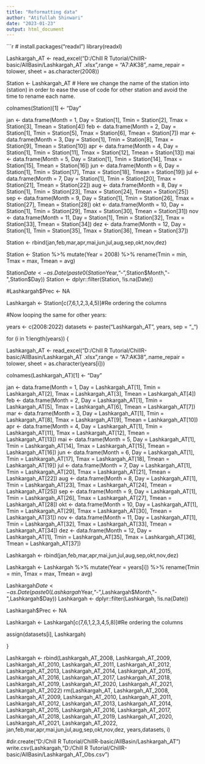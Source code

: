 ---
title: "Reformatting data"
author: "Atifullah Shinwari"
date: "2023-01-23"
output: html_document
---

```{r,echo=FALSE}
 # install.packages("readxl")
library(readxl)

Lashkargah_AT <- read_excel("D:/Chill R Tutorial/ChillR-basic/AllBasin/Lashkargah_AT .xlsx",range = "A7:AK38",.name_repair = tolower, sheet = as.character(2008))
  
 Station <- Lashkargah_AT # Here we change the name of the station into (station) in order to ease the use of code for other station and avoid the time to rename each name.
  
  colnames(Station)[1] <- "Day"
  
  jan <-
    data.frame(Month = 1,
               Day = Station[1],
               Tmin = Station[2],
               Tmax = Station[3],
               Tmean = Station[4])
  feb <-
    data.frame(Month = 2,
               Day = Station[1],
               Tmin = Station[5],
               Tmax = Station[6],
               Tmean = Station[7])
  mar <-
    data.frame(Month = 3,
               Day = Station[1],
               Tmin = Station[8],
               Tmax = Station[9],
               Tmean = Station[10])
  apr <-
    data.frame(Month = 4,
               Day = Station[1],
               Tmin = Station[11],
               Tmax = Station[12],
               Tmean = Station[13])
  mai <-
    data.frame(Month = 5,
               Day = Station[1],
               Tmin = Station[14],
               Tmax = Station[15],
               Tmean = Station[16])
  jun <-
    data.frame(Month = 6,
               Day = Station[1],
               Tmin = Station[17],
               Tmax = Station[18],
               Tmean = Station[19])
  jul <-
    data.frame(Month = 7,
               Day = Station[1],
               Tmin = Station[20],
               Tmax = Station[21],
               Tmean = Station[22])
  aug <-
    data.frame(Month = 8,
               Day = Station[1],
               Tmin = Station[23],
               Tmax = Station[24],
               Tmean = Station[25])
  sep <-
    data.frame(Month = 9,
               Day = Station[1],
               Tmin = Station[26],
               Tmax = Station[27],
               Tmean = Station[28])
  okt <-
    data.frame(Month = 10,
               Day = Station[1],
               Tmin = Station[29],
               Tmax = Station[30],
               Tmean = Station[31])
  nov <-
    data.frame(Month = 11,
               Day = Station[1],
               Tmin = Station[32],
               Tmax = Station[33],
               Tmean = Station[34])
  dez <-
    data.frame(Month = 12,
               Day = Station[1],
               Tmin = Station[35],
               Tmax = Station[36],
               Tmean = Station[37])
  
  Station <- rbind(jan,feb,mar,apr,mai,jun,jul,aug,sep,okt,nov,dez)
  
  Station <- 
    Station %>% 
    mutate(Year = 2008) %>% 
    rename(Tmin = min,
           Tmax = max,
           Tmean = avg) 
  
  
  Station$Date <- as.Date(paste0(Station$Year,"-",Station$Month,"-",Station$Day))
  Station <- dplyr::filter(Station, !is.na(Date))
  
  #Lashkargah$Prec <- NA 
  
  Lashkargah <- Station[c(7,6,1,2,3,4,5)]#Re ordering the columns

#Now looping the same for other years:

years <- c(2008:2022)
datasets <- paste("Lashkargah_AT", years, sep = "_")

for (i in 1:length(years)) {
  
  Lashkargah_AT <- read_excel("D:/Chill R Tutorial/ChillR-basic/AllBasin/Lashkargah_AT .xlsx",range = "A7:AK38",.name_repair = tolower, sheet = as.character(years[i]))
  
  colnames(Lashkargah_AT)[1] <- "Day"
  
  jan <-
    data.frame(Month = 1,
               Day = Lashkargah_AT[1],
               Tmin = Lashkargah_AT[2],
               Tmax = Lashkargah_AT[3],
               Tmean = Lashkargah_AT[4])
  feb <-
    data.frame(Month = 2,
               Day = Lashkargah_AT[1],
               Tmin = Lashkargah_AT[5],
               Tmax = Lashkargah_AT[6],
               Tmean = Lashkargah_AT[7])
  mar <-
    data.frame(Month = 3,
               Day = Lashkargah_AT[1],
               Tmin = Lashkargah_AT[8],
               Tmax = Lashkargah_AT[9],
               Tmean = Lashkargah_AT[10])
  apr <-
    data.frame(Month = 4,
               Day = Lashkargah_AT[1],
               Tmin = Lashkargah_AT[11],
               Tmax = Lashkargah_AT[12],
               Tmean = Lashkargah_AT[13])
  mai <-
    data.frame(Month = 5,
               Day = Lashkargah_AT[1],
               Tmin = Lashkargah_AT[14],
               Tmax = Lashkargah_AT[15],
               Tmean = Lashkargah_AT[16])
  jun <-
    data.frame(Month = 6,
               Day = Lashkargah_AT[1],
               Tmin = Lashkargah_AT[17],
               Tmax = Lashkargah_AT[18],
               Tmean = Lashkargah_AT[19])
  jul <-
    data.frame(Month = 7,
               Day = Lashkargah_AT[1],
               Tmin = Lashkargah_AT[20],
               Tmax = Lashkargah_AT[21],
               Tmean = Lashkargah_AT[22])
  aug <-
    data.frame(Month = 8,
               Day = Lashkargah_AT[1],
               Tmin = Lashkargah_AT[23],
               Tmax = Lashkargah_AT[24],
               Tmean = Lashkargah_AT[25])
  sep <-
    data.frame(Month = 9,
               Day = Lashkargah_AT[1],
               Tmin = Lashkargah_AT[26],
               Tmax = Lashkargah_AT[27],
               Tmean = Lashkargah_AT[28])
  okt <-
    data.frame(Month = 10,
               Day = Lashkargah_AT[1],
               Tmin = Lashkargah_AT[29],
               Tmax = Lashkargah_AT[30],
               Tmean = Lashkargah_AT[31])
  nov <-
    data.frame(Month = 11,
               Day = Lashkargah_AT[1],
               Tmin = Lashkargah_AT[32],
               Tmax = Lashkargah_AT[33],
               Tmean = Lashkargah_AT[34])
  dez <-
    data.frame(Month = 12,
               Day = Lashkargah_AT[1],
               Tmin = Lashkargah_AT[35],
               Tmax = Lashkargah_AT[36],
               Tmean = Lashkargah_AT[37])
  
  Lashkargah <- rbind(jan,feb,mar,apr,mai,jun,jul,aug,sep,okt,nov,dez)
  
  Lashkargah <- 
    Lashkargah %>% 
    mutate(Year = years[i]) %>% 
    rename(Tmin = min,
           Tmax = max,
           Tmean = avg) 
  
  
  Lashkargah$Date <- as.Date(paste0(Lashkargah$Year,"-",Lashkargah$Month,"-",Lashkargah$Day))
  Lashkargah <- dplyr::filter(Lashkargah, !is.na(Date))
  
  Lashkargah$Prec <- NA 
  
  Lashkargah <- Lashkargah[c(7,6,1,2,3,4,5,8)]#Re ordering the columns
  
  assign(datasets[i],
         Lashkargah)
  
}

Lashkargah <- rbind(Lashkargah_AT_2008,
                    Lashkargah_AT_2009,
                    Lashkargah_AT_2010,
                    Lashkargah_AT_2011,
                    Lashkargah_AT_2012,
                    Lashkargah_AT_2013,
                    Lashkargah_AT_2014,
                    Lashkargah_AT_2015,
                    Lashkargah_AT_2016,
                    Lashkargah_AT_2017,
                    Lashkargah_AT_2018,
                    Lashkargah_AT_2019,
                    Lashkargah_AT_2020,
                    Lashkargah_AT_2021,
                    Lashkargah_AT_2022)
rm(Lashkargah_AT,
   Lashkargah_AT_2008,
   Lashkargah_AT_2009,
   Lashkargah_AT_2010,
   Lashkargah_AT_2011,
   Lashkargah_AT_2012,
   Lashkargah_AT_2013,
   Lashkargah_AT_2014,
   Lashkargah_AT_2015,
   Lashkargah_AT_2016,
   Lashkargah_AT_2017,
   Lashkargah_AT_2018,
   Lashkargah_AT_2019,
   Lashkargah_AT_2020,
   Lashkargah_AT_2021,
   Lashkargah_AT_2022,
   jan,feb,mar,apr,mai,jun,jul,aug,sep,okt,nov,dez,
   years,datasets,
   i)

#dir.create("D:/Chill R Tutorial/ChillR-basic/AllBasin/Lashkargah_AT")
write.csv(Lashkargah,"D:/Chill R Tutorial/ChillR-basic/AllBasin/Lashkargah_AT_Obs.csv")